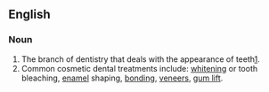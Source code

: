 ==English==

===Noun===
{{en-noun}}

# The branch of dentistry that deals with the appearance of teeth[http://dictionary.reference.com/browse/cosmetic%20dentistry].
# Common cosmetic dental treatments include: [[whitening]] or tooth bleaching, [[enamel]] shaping, [[bonding]], [[veneers]], [[gum lift]].